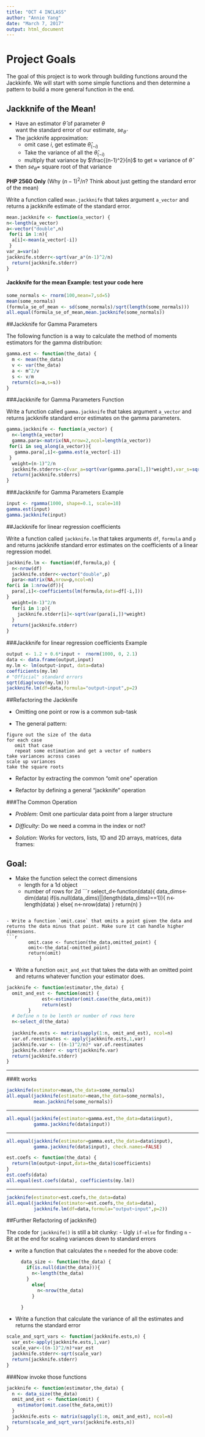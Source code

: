 ```yaml
---
title: "OCT 4 INCLASS"
author: "Annie Yang"
date: "March 7, 2017"
output: html_document
---
```





# Project Goals

The goal of this project is to work through building functions around the Jackkinfe. We will start with some simple functions and then determine a pattern to build a more general function in the end. 


## Jackknife of the Mean!

- Have an estimator $\hat{\theta}$ of parameter $\theta$  
  want the standard error of our estimate, $se_{\hat{\theta}}$
- The jackknife approximation:
    + omit case $i$, get estimate $\hat{\theta}_{(-i)}$
    + Take the variance of all the $\hat{\theta}_{(-i)}$
    + multiply that variance by $\frac{(n-1)^2}{n}$ to get $\approx$ variance of $\hat{\theta}$
- then $se_{\hat{\theta}}=$ square root of that variance

**PHP 2560 Only** (Why $(n-1)^2 / n$?  Think about just getting the standard
    error of the mean)



Write a function called `mean.jackknife` that takes argument `a_vector` and returns a jackknife estimate of the standard error.


```r
mean.jackknife <- function(a_vector) {
n<-length(a_vector)
a<-vector("double",n)
 for(i in 1:n){
  a[i]<-mean(a_vector[-i])
 }
var_a=var(a)
jackknife.stderr<-sqrt(var_a*(n-1)^2/n)
  return(jackknife.stderr)
}
```



#### Jackknife for the mean Example: test your code here


```r
some_normals <- rnorm(100,mean=7,sd=5)
mean(some_normals)
(formula_se_of_mean <- sd(some_normals)/sqrt(length(some_normals)))
all.equal(formula_se_of_mean,mean.jackknife(some_normals))
```



##Jackknife for Gamma Parameters


The following function is a way to calculate the method of moments estimators for the gamma distribution:

```r
gamma.est <- function(the_data) {
  m <- mean(the_data)
  v <- var(the_data)
  a <- m^2/v
  s <- v/m
  return(c(a=a,s=s))
}
```


###Jackknife for Gamma Parameters Function

Write a function called `gamma.jackknife` that takes argument `a_vector` and returns jackknife standard error estimates on the gamma parameters. 

```r
gamma.jackknife <- function(a_vector) {
  n<-length(a_vector)
  gamma.para<-matrix(NA,nrow=2,ncol=length(a_vector))
 for(i in seq_along(a_vector)){
   gamma.para[,i]<-gamma.est(a_vector[-i])
 }
  weight=(n-1)^2/n
  jackknife.stderrs<-c(var_a=sqrt(var(gamma.para[1,])*weight),var_s=sqrt(var(gamma.para[2,])*weight))
  return(jackknife.stderrs)
}
```



###Jackknife for Gamma Parameters Example


```r
input <- rgamma(1000, shape=0.1, scale=10)
gamma.est(input)
gamma.jackknife(input)
```



##Jackknife for linear regression coefficients

Write a function called `jackknife.lm` that takes arguments `df`, `formula` and `p` and returns jackknife standard error estimates on the coefficients of a linear regression model. 

```r
jackknife.lm <- function(df,formula,p) {
  n<-nrow(df)
  jackknife.stderr<-vector("double",p)
  para<-matrix(NA,nrow=p,ncol=n)
for(i in 1:nrow(df)){
  para[,i]<-coefficients(lm(formula,data=df[-i,]))
}
  weight=(n-1)^2/n
  for(i in 1:p){
    jackknife.stderr[i]<-sqrt(var(para[i,])*weight)
  }
  return(jackknife.stderr)
}
```



###Jackknife for linear regression coefficients Example


```r
output <- 1.2 + 0.6*input +  rnorm(1000, 0, 2.1)
data <- data.frame(output,input)
my.lm <- lm(output~input, data=data)
coefficients(my.lm)
# "Official" standard errors
sqrt(diag(vcov(my.lm)))
jackknife.lm(df=data,formula="output~input",p=2)
```




##Refactoring the Jackknife


- Omitting one point or row is a common sub-task

- The general pattern:

```
figure out the size of the data
for each case
   omit that case
   repeat some estimation and get a vector of numbers
take variances across cases
scale up variances
take the square roots
```

- Refactor by extracting the common "omit one" operation

- Refactor by defining a general "jackknife" operation



###The Common Operation


- _Problem_: Omit one particular data point from a larger structure

- _Difficulty_: Do we need a comma in the index or not?

- _Solution_: Works for vectors, lists, 1D and 2D arrays, matrices, data frames:



## Goal: 


- Make the function select the correct dimensions
    - length for a 1d object
    - number of rows for 2d
```r
   select_d<-function(data){
     data_dims<-dim(data)
     if(is.null(data_dims)||(length(data_dims)==1)){
       n<-length(data)
     }
     else{
       n<-nrow(data)
     }
     return(n)
   } 
    
```

- Write a function `omit.case` that omits a point given the data and returns the data minus that point. Make sure it can handle higher dimensions. 
```r
        omit.case <- function(the_data,omitted_point) {
        omit<-the_data[-omitted_point]
        return(omit)
            }
```

- Write a function `omit_and_est` that takes the data with an omitted point and returns whatever function your estimator does.  

```r
jackknife <- function(estimator,the_data) {
  omit_and_est <- function(omit) {
             est<-estimator(omit.case(the_data,omit))
             return(est)
        }
  # Define n to be lenth or number of rows here
  n<-select_d(the_data)
  
  jackknife.ests <- matrix(sapply(1:n, omit_and_est), ncol=n)
  var.of.reestimates <- apply(jackknife.ests,1,var)
  jackknife.var <- ((n-1)^2/n)* var.of.reestimates
  jackknife.stderr <- sqrt(jackknife.var)
  return(jackknife.stderr)
}
```



---

###It works


```r
jackknife(estimator=mean,the_data=some_normals)
all.equal(jackknife(estimator=mean,the_data=some_normals),
          mean.jackknife(some_normals))
```

---



```r
all.equal(jackknife(estimator=gamma.est,the_data=data$input),
          gamma.jackknife(data$input))
```

---


```r
all.equal(jackknife(estimator=gamma.est,the_data=data$input),
          gamma.jackknife(data$input), check.names=FALSE)
```


```r
est.coefs <- function(the_data) {
  return(lm(output~input,data=the_data)$coefficients)
}
est.coefs(data)
all.equal(est.coefs(data), coefficients(my.lm))
```

---


```r
jackknife(estimator=est.coefs,the_data=data)
all.equal(jackknife(estimator=est.coefs,the_data=data),
          jackknife.lm(df=data,formula="output~input",p=2))
```


##Further Refactoring of jackknife()


The code for `jackknife()` is still a bit clunky:
- Ugly `if-else` for finding `n`
- Bit at the end for scaling variances down to standard errors

- write a function that calculates the `n` needed for the above code:

    ```r
      data_size <- function(the_data) {
        if(is.null(dim(the_data))){
          n<-length(the_data)
        }
          else{
            n<-nrow(the_data)
          }
  
      }
    ```
- Write a function that calculate the variance of all the estimates and returns the standard error

```r
scale_and_sqrt_vars <- function(jackknife.ests,n) {
  var_est<-apply(jackknife.ests,1,var)
  scale_var<-((n-1)^2/n)*var_est
  jackknife.stderr<-sqrt(scale_var)
  return(jackknife.stderr)
}
```



###Now invoke those functions

```r
jackknife <- function(estimator,the_data) {
  n <- data_size(the_data)
  omit_and_est <- function(omit) {
    estimator(omit.case(the_data,omit))
  }
  jackknife.ests <- matrix(sapply(1:n, omit_and_est), ncol=n)
  return(scale_and_sqrt_vars(jackknife.ests,n))
}
```

